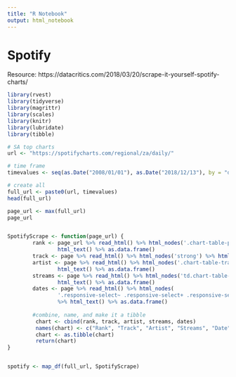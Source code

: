 ```yaml
---
title: "R Notebook"
output: html_notebook
---
```


# Spotify

Resource:
https://datacritics.com/2018/03/20/scrape-it-yourself-spotify-charts/

```r
library(rvest)
library(tidyverse)
library(magrittr)
library(scales)
library(knitr)
library(lubridate)
library(tibble)

# SA top charts
url <- "https://spotifycharts.com/regional/za/daily/"

# time frame
timevalues <- seq(as.Date("2008/01/01"), as.Date("2018/12/13"), by = "day")

# create all 
full_url <- paste0(url, timevalues)
head(full_url)

```


```r

page_url <- max(full_url)
page_url


SpotifyScrape <- function(page_url) {
        rank <- page_url %>% read_html() %>% html_nodes('.chart-table-position') %>% 
                html_text() %>% as.data.frame()
        track <- page %>% read_html() %>% html_nodes('strong') %>% html_text() %>% as.data.frame()
        artist <- page %>% read_html() %>% html_nodes('.chart-table-track span') %>% 
                html_text() %>% as.data.frame()
        streams <- page %>% read_html() %>% html_nodes('td.chart-table-streams') %>% 
                html_text() %>% as.data.frame()
        dates <- page %>% read_html() %>% html_nodes(
                '.responsive-select~ .responsive-select+ .responsive-select .responsive-select-value')
                %>% html_text() %>% as.data.frame()
        
        #combine, name, and make it a tibble
         chart <- cbind(rank, track, artist, streams, dates)
         names(chart) <- c("Rank", "Track", "Artist", "Streams", "Date")
         chart <- as.tibble(chart)
         return(chart)
}


spotify <- map_df(full_url, SpotifyScrape)

```




